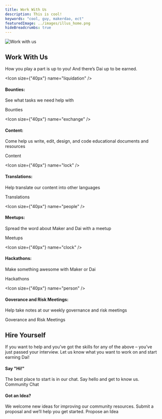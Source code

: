 ```yaml
---
title: Work With Us
description: This is cool!
keywords: "cool, guy, makerdao, ect"
featuredImage: ../images/illus_home.png
hideBreadcrumbs: true
---
```


<InfoBlock>

![Work with us](/images/illus_work.png)

<Box>

## Work With Us

How you play a part is up to you! And there’s Dai up to be earned.

</Box>

</InfoBlock>

<Chocolate>

<Box>

<Icon size={"40px"} name="liquidation" />

#### Bounties:

See what tasks we need help with

<Link to="/work_with_us/bounties/">Bounties</Link>

</Box>

<Box>

 <Icon size={"40px"} name="exchange" />

#### Content:

Come help us write, edit, design, and code educational documents and resources

<Link to="/work_with_us/content/">Content</Link>

</Box>

<Box>

<Icon size={"40px"} name="lock" />

#### Translations:

Help translate our content into other languages

<Link to="/work_with_us/translations/">Translations</Link>

</Box>

</Chocolate>

<Chocolate>

<Box>

<Icon size={"40px"} name="people" />

#### Meetups:

Spread the word about Maker and Dai with a meetup

<Link to="/work_with_us/meetups/">Meetups</Link>

</Box>

<Box>

 <Icon size={"40px"} name="clock" />

#### Hackathons:

Make something awesome with Maker or Dai

<Link to="/work_with_us/hackathons/">Hackathons</Link>

</Box>

<Box>

<Icon size={"40px"} name="person" />

#### Goverance and Risk Meetings:

Help take notes at our weekly governance and risk meetings

<Link to="/work_with_us/governance_and_risk_meetings/">Goverance and Risk Meetings</Link>

</Box>

</Chocolate>


<InfoBlock>

<Box>

## Hire Yourself

If you want to help and you’ve got the skills for any of the above – you’ve just passed your interview. Let us know what you want to work on and start earning Dai!

</Box>

<Box>

<List>

<Box>

#### Say "Hi!"

The best place to start is in our chat. Say hello and get to know us. <Link to="https://chat.makerdao.com/channel/community-development">Community Chat</Link>

</Box>

</List>

<List>

<Box>

#### Got an Idea?

We welcome new ideas for improving our community resources. Submit a proposal and we’ll help you get started. <Link to="/funding/community-projects/">Propose an Idea</Link>

</Box>

</List>

</Box>

</InfoBlock>

